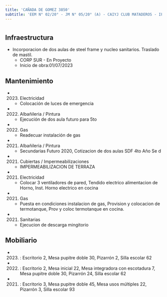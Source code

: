 ```yaml
---
title: 'CAÑADA DE GOMEZ 3850'
subtitle: 'EEM N° 02/20° - JM N° 05/20° (A) - CAIYJ CLUB MATADEROS - IFTS N° 02'
---
```


#
## Infraestructura

* Incorporacion de dos aulas de steel frame y nucleo sanitarios. Traslado de mastil. 
    + CORP SUR - En Proyecto 
    + Inicio de obra:01/07/2023 






## Mantenimiento

*  (2023) Electricidad 
    + Colocación de luces de emergencia

*  (2022) Albañileria / Pintura 
    + Ejecución de dos aula futuro para 5to

*  (2022) Gas 
    + Readecuar instalación de gas

*  (2021) Albañileria / Pintura 
    + Secundarias Futuro 2020, Cotizacion de dos aulas SDF 4to Año Se d

*  (2021) Cubiertas / Impermeabilizaciones 
    + IMPERMEABILIZACION DE TERRAZA

*  (2021) Electricidad 
    + Colocar 3 ventiladores de pared, Tendido electrico alimentacion de Horno, Inst. Horno electrico en cocina

*  (2021) Gas 
    + Puesta en condiciones instalacion de gas, Provision y colocacion de termotanque, Prov y coloc  termotanque en cocina.

*  (2021) Sanitarias 
    + Ejecucion de descarga mingitorio





## Mobiliario

*  (2023) : Escritorio 2, Mesa pupitre doble 30, Pizarrón 2, Silla escolar 62 

*  (2022) : Escritorio 2, Mesa inicial 22, Mesa integradora con escotadura 7, Mesa pupitre doble 30, Pizarrón 24, Silla escolar 62 

*  (2021) : Escritorio 3, Mesa pupitre doble 45, Mesa usos múltiples 22, Pizarrón 3, Silla escolar 93 



